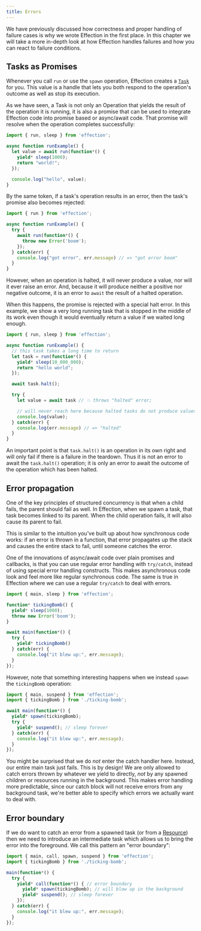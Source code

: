 ```yaml
---
title: Errors
---
```


We have previously discussed how correctness and proper handling of failure
cases is why we wrote Effection in the first place. In this chapter we will
take a more in-depth look at how Effection handles failures and how you can
react to failure conditions.

## Tasks as Promises

Whenever you call `run` or use the `spawn` operation, Effection
creates a [`Task`][task] for you. This value is a handle that lets you
both respond to the operation's outcome as well as stop its execution.

As we have seen, a Task is not only an Operation that yields the
result of the operation it is running, it is also a promise that can
be used to integrate Effection code into promise based or async/await
code. That promise will resolve when the operation completes successfully:

``` typescript
import { run, sleep } from 'effection';

async function runExample() {
  let value = await run(function*() {
    yield* sleep(1000);
    return "world!";
  });

  console.log("hello", value);
}
```

By the same token, if a task's operation results in an error, then the
task's promise also becomes rejected:

``` typescript
import { run } from 'effection';

async function runExample() {
  try {
    await run(function*() {
      throw new Error('boom');
    });
  } catch(err) {
    console.log("got error", err.message) // => "got error boom"
  }
}
```

However, when an operation is halted, it will never produce a value,
nor will it ever raise an error. And, because it will produce neither
a positive nor negative outcome, it is an error to `await` the result
of a halted operation.

When  this happens, the promise is rejected with a special halt error.
In this example, we show a very long running task that is stopped in the
middle of its work even though it would eventually return a value if we
waited long enough.

``` typescript
import { run, sleep } from 'effection';

async function runExample() {
  // this task takes a long time to return
  let task = run(function*() {
    yield* sleep(10_000_000);
    return "hello world";
  });

  await task.halt();

  try {
    let value = await task // 💥 throws "halted" error;

    // will never reach here because halted tasks do not produce values
    console.log(value);
  } catch(err) {
    console.log(err.message) // => "halted"
  }
}
```

An important point is that `task.halt()` is an operation in its own
right and will only fail if there is a failure in the teardown. Thus
it is not an error to await the `task.halt()` operation; it is only an
error to await the outcome of the operation which has been halted.

## Error propagation

One of the key principles of structured concurrency is that when a child fails,
the parent should fail as well. In Effection, when we spawn a task, that task
becomes linked to its parent. When the child operation fails, it will
also cause its parent to fail.

This is similar to the intuition you've built up about how synchronous code
works: if an error is thrown in a function, that error propagates up the stack
and causes the entire stack to fail, until someone catches the error.

One of the innovations of async/await code over plain promises and
callbacks, is that you can use regular error handling with
`try/catch`, instead of using special error handling constructs. This
makes asynchronous code look and feel more like regular synchronous
code. The same is true in Effection where we can use a regular `try/catch`
to deal with errors.

``` typescript
import { main, sleep } from 'effection';

function* tickingBomb() {
  yield* sleep(1000);
  throw new Error('boom');
}

await main(function*() {
  try {
    yield* tickingBomb()
  } catch(err) {
    console.log("it blew up:", err.message);
  }
});
```

However, note that something interesting happens when we instead `spawn` the
`tickingBomb` operation:

``` typescript
import { main, suspend } from 'effection';
import { tickingBomb } from './ticking-bomb';

await main(function*() {
  yield* spawn(tickingBomb);
  try {
    yield* suspend(); // sleep forever
  } catch(err) {
    console.log("it blew up:", err.message);
  }
});
```

You might be surprised that we do *not* enter the catch handler here. Instead,
our entire main task just fails. This is by design! We are only allowed to
catch errors thrown by whatever we yield to directly, _not_ by any spawned
children or resources running in the background. This makes error handling more
predictable, since our catch block will not receive errors from any background
task, we're better able to specify which errors we actually want to deal with.

## Error boundary

If we do want to catch an error from a spawned task (or from a [Resource][]) then
we need to introduce an intermediate task which allows us to bring the error into
the foreground. We call this pattern an "error boundary":

``` typescript
import { main, call, spawn, suspend } from 'effection';
import { tickingBomb } from './ticking-bomb';

main(function*() {
  try {
    yield* call(function*() { // error boundary
      yield* spawn(tickingBomb); // will blow up in the background
      yield* suspend(); // sleep forever
    });
  } catch(err) {
    console.log("it blew up:", err.message);
  }
});
```

[Resource]: ./resources
[task]: https://deno.land/x/effection/mod.ts?s=Task
